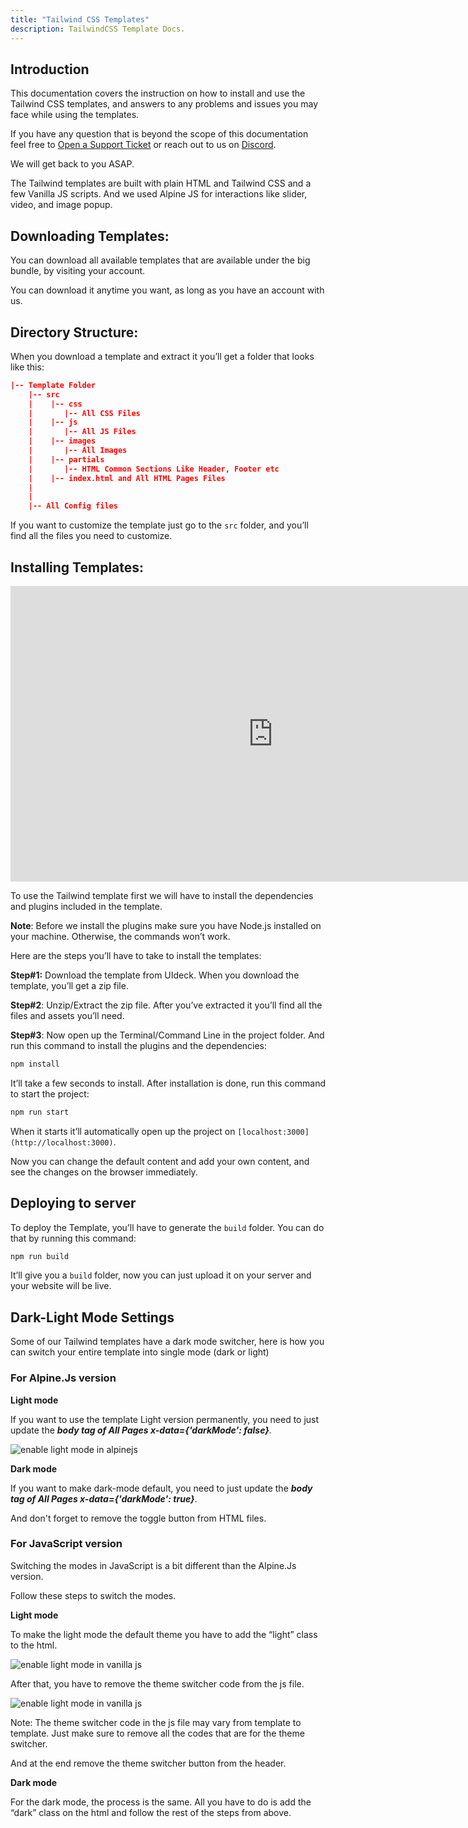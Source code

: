 ```yaml
---
title: "Tailwind CSS Templates"
description: TailwindCSS Template Docs.
---
```


## **Introduction**

This documentation covers the instruction on how to install and use the Tailwind CSS templates, and answers to any problems and issues you may face while using the templates.

If you have any question that is beyond the scope of this documentation feel free to [Open a Support Ticket](https://uideck.com/support/) or reach out to us on [Discord](https://pimjo.com/discord).

We will get back to you ASAP.

The Tailwind templates are built with plain HTML and Tailwind CSS and a few Vanilla JS scripts. And we used Alpine JS for interactions like slider, video, and image popup.

## **Downloading Templates:**

You can download all available templates that are available under the big bundle, by visiting your account.

You can download it anytime you want, as long as you have an account with us.

## **Directory Structure:**

When you download a template and extract it you’ll get a folder that looks like this:

```json
|-- Template Folder
    |-- src
    |    |-- css
    |       |-- All CSS Files
    |    |-- js
    |       |-- All JS Files
    |    |-- images
    |       |-- All Images
    |    |-- partials
    |       |-- HTML Common Sections Like Header, Footer etc
    |    |-- index.html and All HTML Pages Files
    |
    |
    |-- All Config files
```

If you want to customize the template just go to the `src` folder, and you’ll find all the files you need to customize.

## **Installing Templates:**

<iframe
  width="840"
  height="473"
  src="https://www.youtube.com/embed/_fc7DW6_5P0"
  title="YouTube video player"
  frameborder="0"
  allow="accelerometer; autoplay; clipboard-write; encrypted-media; gyroscope; picture-in-picture; web-share"
  allowfullscreen
></iframe>

To use the Tailwind template first we will have to install the dependencies and plugins included in the template.

**Note**: Before we install the plugins make sure you have Node.js installed on your machine. Otherwise, the commands won’t work.

Here are the steps you’ll have to take to install the templates:

**Step#1:** Download the template from UIdeck. When you download the template, you’ll get a zip file.

**Step#2**: Unzip/Extract the zip file. After you’ve extracted it you’ll find all the files and assets you’ll need.

**Step#3**: Now open up the Terminal/Command Line in the project folder. And run this command to install the plugins and the dependencies:

```jsx
npm install
```

It’ll take a few seconds to install. After installation is done, run this command to start the project:

```jsx
npm run start
```

When it starts it’ll automatically open up the project on `[localhost:3000](http://localhost:3000)`.

Now you can change the default content and add your own content, and see the changes on the browser immediately.

## **Deploying to server**

To deploy the Template, you’ll have to generate the `build` folder. You can do that by running this command:

```jsx
npm run build
```

It’ll give you a `build` folder, now you can just upload it on your server and your website will be live.

## **Dark-Light Mode Settings**

Some of our Tailwind templates have a dark mode switcher, here is how you can switch your entire template into single mode (dark or light)

### For Alpine.Js version

**Light mode**

If you want to use the template Light version permanently, you need to just update the **_body tag of All Pages x-data={'darkMode': false}_**.

![enable light mode in alpinejs](./images/alpine-js-light-mode.png)

**Dark mode**

If you want to make dark-mode default, you need to just update the **_body tag of All Pages x-data={'darkMode': true}_**.

And don't forget to remove the toggle button from HTML files.

### For JavaScript version

Switching the modes in JavaScript is a bit different than the Alpine.Js version.

Follow these steps to switch the modes.

**Light mode**

To make the light mode the default theme you have to add the “light” class to the html.

![enable light mode in vanilla js](./images/vanilla-js-light-mode.png)

After that, you have to remove the theme switcher code from the js file.

![enable light mode in vanilla js](./images/vanilla-js-2.png)

Note: The theme switcher code in the js file may vary from template to template. Just make sure to remove all the codes that are for the theme switcher.

And at the end remove the theme switcher button from the header.

**Dark mode**

For the dark mode, the process is the same. All you have to do is add the “dark” class on the html and follow the rest of the steps from above.

